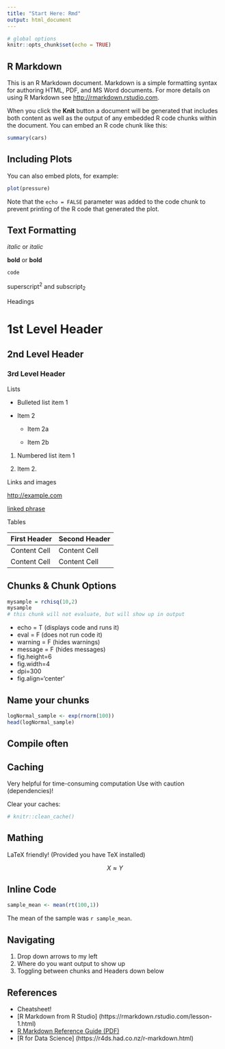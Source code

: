 ```yaml
---
title: "Start Here: Rmd"
output: html_document
---
```


```r
# global options
knitr::opts_chunk$set(echo = TRUE)
```

## R Markdown

This is an R Markdown document. Markdown is a simple formatting syntax for authoring HTML, PDF, and MS Word documents. For more details on using R Markdown see <http://rmarkdown.rstudio.com>.

When you click the **Knit** button a document will be generated that includes both content as well as the output of any embedded R code chunks within the document. You can embed an R code chunk like this:

```r
summary(cars)
```

## Including Plots

You can also embed plots, for example:

```r
plot(pressure)
```

Note that the `echo = FALSE` parameter was added to the code chunk to prevent printing of the R code that generated the plot.


## Text Formatting

 
*italic*  or _italic_

**bold**  or  __bold__

`code`

superscript^2^ and subscript~2~

Headings
 

# 1st Level Header

## 2nd Level Header

### 3rd Level Header

Lists
 

*   Bulleted list item 1

*   Item 2

    * Item 2a

    * Item 2b

1.  Numbered list item 1

1.  Item 2.  

Links and images
 

<http://example.com>

[linked phrase](http://example.com)

<!-- ![optional caption text](path/to/img.png) -->

Tables 
 
First Header  | Second Header
------------- | -------------
Content Cell  | Content Cell
Content Cell  | Content Cell
 
## Chunks & Chunk Options 
```r
mysample = rchisq(10,2)
mysample
# this chunk will not evaluate, but will show up in output
```


*   echo = T (displays code and runs it)
*   eval = F (does not run code it)
*   warning = F (hides warnings)
*   message = F (hides messages)
*   fig.height=6
*   fig.width=4
*   dpi=300
*   fig.align='center'


## Name your chunks 

```r
logNormal_sample <- exp(rnorm(100))
head(logNormal_sample)
```

## Compile often

## Caching

Very helpful for time-consuming computation 
Use with caution (dependencies)!  

Clear your caches:
```r
# knitr::clean_cache()
```

## Mathing 
LaTeX friendly! (Provided you have TeX installed)

$$ X \approx Y $$

\begin{equation*}
  1 = 3 - 2
\end{equation*}

\begin{align*}
  1 + 2 &= 3\\
  1 &= 3 - 2
\end{align*}

\begin{enumerate}
\item This 
\item is 
\item my 
\item list
\end{enumerate}

## Inline Code

```r
sample_mean <- mean(rt(100,1))
```

The mean of the sample was `r sample_mean`.

## Navigating 
1. Drop down arrows to my left
2. Where do you want output to show up 
3. Toggling between chunks and Headers down below 




## References
* Cheatsheet! 
* [R Markdown from R Studio] (https://rmarkdown.rstudio.com/lesson-1.html)
* [R Markdown Reference Guide (PDF)](https://rstudio.com/wp-content/uploads/2015/03/rmarkdown-reference.pdf)
* [R for Data Science] (https://r4ds.had.co.nz/r-markdown.html)
